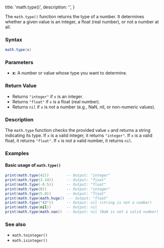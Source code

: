   title: 'math.type()',
  description: '',
}

The `math.type()` function returns the type of a number. It determines whether a given value is an integer, a float (real number), or not a number at all.

### Syntax  

```lua
math.type(x)
```

### Parameters  

- **x**: A number or value whose type you want to determine.

### Return Value  

- Returns `"integer"` if `x` is an integer.
- Returns `"float"` if `x` is a float (real number).
- Returns `nil` if `x` is not a number (e.g., NaN, nil, or non-numeric values).

### Description  

The `math.type` function checks the provided value `x` and returns a string indicating its type. If `x` is a valid integer, it returns `"integer"`. If `x` is a valid float, it returns `"float"`. If `x` is not a valid number, it returns `nil`.

### Examples  

#### Basic usage of `math.type()`

```lua
print(math.type(42))        -- Output: "integer"
print(math.type(3.14))      -- Output: "float"
print(math.type(-0.5))      -- Output: "float"
print(math.type(0))         -- Output: "integer"
print(math.type(5.0))       -- Output: "float"
print(math.type(math.huge))  -- Output: "float"
print(math.type("42"))      -- Output: nil (string is not a number)
print(math.type(nil))       -- Output: nil
print(math.type(math.nan))  -- Output: nil (NaN is not a valid number)
```

### See also  

- `math.tointeger()`  
- `math.isinteger()` 

